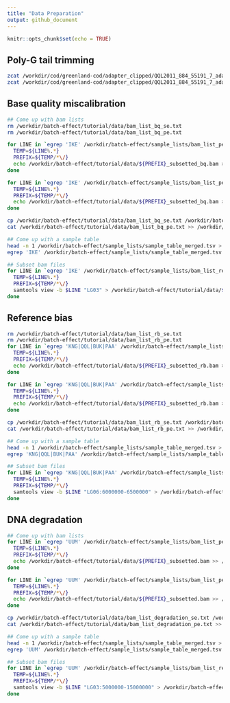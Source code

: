 ```yaml
---
title: "Data Preparation"
output: github_document
---
```


```r
knitr::opts_chunk$set(echo = TRUE)
```

## Poly-G tail trimming

```bash
zcat /workdir/cod/greenland-cod/adapter_clipped/QQL2011_884_55191_7_adapter_clipped_f_paired.fastq.gz | head -n 500000 | gzip > /workdir/batch-effect/tutorial/data/before_trimming_f.fastq.gz
zcat /workdir/cod/greenland-cod/adapter_clipped/QQL2011_884_55191_7_adapter_clipped_r_paired.fastq.gz | head -n 500000 | gzip > /workdir/batch-effect/tutorial/data/before_trimming_r.fastq.gz
```

## Base quality miscalibration

```bash
## Come up with bam lists
rm /workdir/batch-effect/tutorial/data/bam_list_bq_se.txt
rm /workdir/batch-effect/tutorial/data/bam_list_bq_pe.txt

for LINE in `egrep 'IKE' /workdir/batch-effect/sample_lists/bam_list_per_pop/bam_list_realigned_se.txt`; do
  TEMP=${LINE%.*}
  PREFIX=${TEMP/*\/}
  echo /workdir/batch-effect/tutorial/data/${PREFIX}_subsetted_bq.bam >> /workdir/batch-effect/tutorial/data/bam_list_bq_se.txt
done

for LINE in `egrep 'IKE' /workdir/batch-effect/sample_lists/bam_list_per_pop/bam_list_realigned_pe.txt`; do
  TEMP=${LINE%.*}
  PREFIX=${TEMP/*\/}
  echo /workdir/batch-effect/tutorial/data/${PREFIX}_subsetted_bq.bam >> /workdir/batch-effect/tutorial/data/bam_list_bq_pe.txt
done

cp /workdir/batch-effect/tutorial/data/bam_list_bq_se.txt /workdir/batch-effect/tutorial/data/bam_list_bq.txt
cat /workdir/batch-effect/tutorial/data/bam_list_bq_pe.txt >> /workdir/batch-effect/tutorial/data/bam_list_bq.txt

## Come up with a sample table
head -n 1 /workdir/batch-effect/sample_lists/sample_table_merged.tsv >  /workdir/batch-effect/tutorial/data/sample_table_bq.tsv
egrep 'IKE' /workdir/batch-effect/sample_lists/sample_table_merged.tsv >>  /workdir/batch-effect/tutorial/data/sample_table_bq.tsv

## Subset bam files
for LINE in `egrep 'IKE' /workdir/batch-effect/sample_lists/bam_list_realigned.txt`; do
  TEMP=${LINE%.*}
  PREFIX=${TEMP/*\/}
  samtools view -b $LINE "LG03" > /workdir/batch-effect/tutorial/data/${PREFIX}_subsetted_bq.bam
done
```

## Reference bias

```bash
rm /workdir/batch-effect/tutorial/data/bam_list_rb_se.txt
rm /workdir/batch-effect/tutorial/data/bam_list_rb_pe.txt
for LINE in `egrep 'KNG|QQL|BUK|PAA' /workdir/batch-effect/sample_lists/bam_list_per_pop/bam_list_realigned_se.txt`; do
  TEMP=${LINE%.*}
  PREFIX=${TEMP/*\/}
  echo /workdir/batch-effect/tutorial/data/${PREFIX}_subsetted_rb.bam >> /workdir/batch-effect/tutorial/data/bam_list_rb_se.txt
done

for LINE in `egrep 'KNG|QQL|BUK|PAA' /workdir/batch-effect/sample_lists/bam_list_per_pop/bam_list_realigned_pe.txt`; do
  TEMP=${LINE%.*}
  PREFIX=${TEMP/*\/}
  echo /workdir/batch-effect/tutorial/data/${PREFIX}_subsetted_rb.bam >> /workdir/batch-effect/tutorial/data/bam_list_rb_pe.txt
done

cp /workdir/batch-effect/tutorial/data/bam_list_rb_se.txt /workdir/batch-effect/tutorial/data/bam_list_rb.txt
cat /workdir/batch-effect/tutorial/data/bam_list_rb_pe.txt >> /workdir/batch-effect/tutorial/data/bam_list_rb.txt

## Come up with a sample table
head -n 1 /workdir/batch-effect/sample_lists/sample_table_merged.tsv >  /workdir/batch-effect/tutorial/data/sample_table_rb.tsv
egrep 'KNG|QQL|BUK|PAA' /workdir/batch-effect/sample_lists/sample_table_merged.tsv >>  /workdir/batch-effect/tutorial/data/sample_table_rb.tsv

## Subset bam files
for LINE in `egrep 'KNG|QQL|BUK|PAA' /workdir/batch-effect/sample_lists/bam_list_realigned.txt`; do
  TEMP=${LINE%.*}
  PREFIX=${TEMP/*\/}
  samtools view -b $LINE "LG06:6000000-6500000" > /workdir/batch-effect/tutorial/data/${PREFIX}_subsetted_rb.bam
done
```

## DNA degradation

```bash
## Come up with bam lists
for LINE in `egrep 'UUM' /workdir/batch-effect/sample_lists/bam_list_per_pop/bam_list_realigned_se.txt`; do
  TEMP=${LINE%.*}
  PREFIX=${TEMP/*\/}
  echo /workdir/batch-effect/tutorial/data/${PREFIX}_subsetted.bam >> /workdir/batch-effect/tutorial/data/bam_list_degradation_se.txt
done

for LINE in `egrep 'UUM' /workdir/batch-effect/sample_lists/bam_list_per_pop/bam_list_realigned_pe.txt`; do
  TEMP=${LINE%.*}
  PREFIX=${TEMP/*\/}
  echo /workdir/batch-effect/tutorial/data/${PREFIX}_subsetted.bam >> /workdir/batch-effect/tutorial/data/bam_list_degradation_pe.txt
done

cp /workdir/batch-effect/tutorial/data/bam_list_degradation_se.txt /workdir/batch-effect/tutorial/data/bam_list_degradation.txt
cat /workdir/batch-effect/tutorial/data/bam_list_degradation_pe.txt >> /workdir/batch-effect/tutorial/data/bam_list_degradation.txt

## Come up with a sample table
head -n 1 /workdir/batch-effect/sample_lists/sample_table_merged.tsv >  /workdir/batch-effect/tutorial/data/sample_table_degradation.tsv
egrep 'UUM' /workdir/batch-effect/sample_lists/sample_table_merged.tsv >>  /workdir/batch-effect/tutorial/data/sample_table_degradation.tsv

## Subset bam files
for LINE in `egrep 'UUM' /workdir/batch-effect/sample_lists/bam_list_realigned.txt`; do
  TEMP=${LINE%.*}
  PREFIX=${TEMP/*\/}
  samtools view -b $LINE "LG03:5000000-15000000" > /workdir/batch-effect/tutorial/data/${PREFIX}_subsetted.bam
done
```